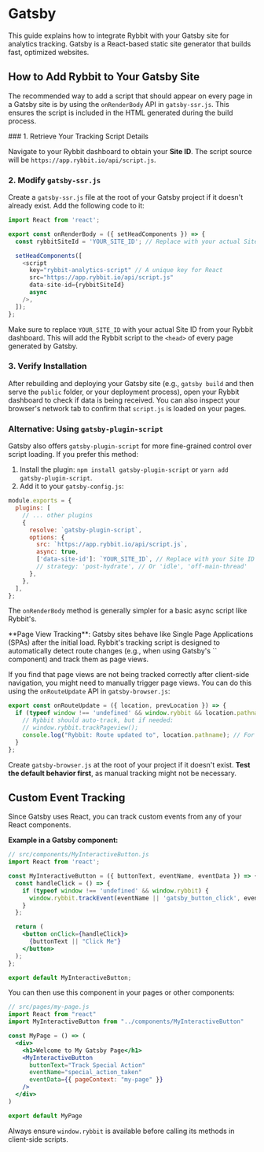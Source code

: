 
# Gatsby

This guide explains how to integrate Rybbit with your Gatsby site for analytics tracking. Gatsby is a React-based static site generator that builds fast, optimized websites.

## How to Add Rybbit to Your Gatsby Site

The recommended way to add a script that should appear on every page in a Gatsby site is by using the `onRenderBody` API in `gatsby-ssr.js`. This ensures the script is included in the HTML generated during the build process.

<Steps>
### 1. Retrieve Your Tracking Script Details

Navigate to your Rybbit dashboard to obtain your **Site ID**. The script source will be `https://app.rybbit.io/api/script.js`.

### 2. Modify `gatsby-ssr.js`

Create a `gatsby-ssr.js` file at the root of your Gatsby project if it doesn't already exist. Add the following code to it:

```javascript filename="gatsby-ssr.js"
import React from 'react';

export const onRenderBody = ({ setHeadComponents }) => {
  const rybbitSiteId = 'YOUR_SITE_ID'; // Replace with your actual Site ID

  setHeadComponents([
    <script
      key="rybbit-analytics-script" // A unique key for React
      src="https://app.rybbit.io/api/script.js"
      data-site-id={rybbitSiteId}
      async
    />,
  ]);
};
```
Make sure to replace `YOUR_SITE_ID` with your actual Site ID from your Rybbit dashboard. This will add the Rybbit script to the `<head>` of every page generated by Gatsby.

### 3. Verify Installation

After rebuilding and deploying your Gatsby site (e.g., `gatsby build` and then serve the `public` folder, or your deployment process), open your Rybbit dashboard to check if data is being received. You can also inspect your browser's network tab to confirm that `script.js` is loaded on your pages.
</Steps>

### Alternative: Using `gatsby-plugin-script`

Gatsby also offers `gatsby-plugin-script` for more fine-grained control over script loading. If you prefer this method:

1.  Install the plugin: `npm install gatsby-plugin-script` or `yarn add gatsby-plugin-script`.
2.  Add it to your `gatsby-config.js`:

```javascript filename="gatsby-config.js"
module.exports = {
  plugins: [
    // ... other plugins
    {
      resolve: `gatsby-plugin-script`,
      options: {
        src: `https://app.rybbit.io/api/script.js`,
        async: true,
        ['data-site-id']: `YOUR_SITE_ID`, // Replace with your Site ID
        // strategy: 'post-hydrate', // Or 'idle', 'off-main-thread'
      },
    },
  ],
};
```
The `onRenderBody` method is generally simpler for a basic async script like Rybbit's.

<Callout type="info">
  **Page View Tracking**: Gatsby sites behave like Single Page Applications (SPAs) after the initial load. Rybbit's tracking script is designed to automatically detect route changes (e.g., when using Gatsby's `<Link>` component) and track them as page views.

  If you find that page views are not being tracked correctly after client-side navigation, you might need to manually trigger page views. You can do this using the `onRouteUpdate` API in `gatsby-browser.js`:

  ```javascript filename="gatsby-browser.js"
  export const onRouteUpdate = ({ location, prevLocation }) => {
    if (typeof window !== 'undefined' && window.rybbit && location.pathname !== prevLocation?.pathname) {
      // Rybbit should auto-track, but if needed:
      // window.rybbit.trackPageview();
      console.log("Rybbit: Route updated to", location.pathname); // For debugging
    }
  };
  ```
  Create `gatsby-browser.js` at the root of your project if it doesn't exist. **Test the default behavior first**, as manual tracking might not be necessary.
</Callout>

## Custom Event Tracking

Since Gatsby uses React, you can track custom events from any of your React components.

**Example in a Gatsby component:**
```jsx
// src/components/MyInteractiveButton.js
import React from 'react';

const MyInteractiveButton = ({ buttonText, eventName, eventData }) => {
  const handleClick = () => {
    if (typeof window !== 'undefined' && window.rybbit) {
      window.rybbit.trackEvent(eventName || 'gatsby_button_click', eventData || {});
    }
  };

  return (
    <button onClick={handleClick}>
      {buttonText || "Click Me"}
    </button>
  );
};

export default MyInteractiveButton;
```
You can then use this component in your pages or other components:
```jsx
// src/pages/my-page.js
import React from "react"
import MyInteractiveButton from "../components/MyInteractiveButton"

const MyPage = () => (
  <div>
    <h1>Welcome to My Gatsby Page</h1>
    <MyInteractiveButton
      buttonText="Track Special Action"
      eventName="special_action_taken"
      eventData={{ pageContext: "my-page" }}
    />
  </div>
)

export default MyPage
```

Always ensure `window.rybbit` is available before calling its methods in client-side scripts.